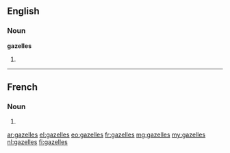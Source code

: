 ==English==

===Noun===
'''gazelles'''

# {{plural of|gazelle}}

----

==French==

===Noun===
{{head|fr|plural}} {{f|p}}

# {{plural of|gazelle|lang=fr}}

[[ar:gazelles]]
[[el:gazelles]]
[[eo:gazelles]]
[[fr:gazelles]]
[[mg:gazelles]]
[[my:gazelles]]
[[nl:gazelles]]
[[fi:gazelles]]